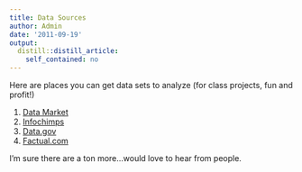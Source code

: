 ```yaml
---
title: Data Sources
author: Admin
date: '2011-09-19'
output:
  distill::distill_article:
    self_contained: no
---
```


Here are places you can get data sets to analyze (for class projects, fun and profit!)

  1. <a href="http://datamarket.com/" target="_blank">Data Market</a>
  2. <a href="http://www.infochimps.com/" target="_blank">Infochimps</a>
  3. <a href="http://www.data.gov/" target="_blank">Data.gov</a>
  4. <a href="http://www.factual.com/" target="_blank">Factual.com</a>

I&#8217;m sure there are a ton more&#8230;would love to hear from people. 
